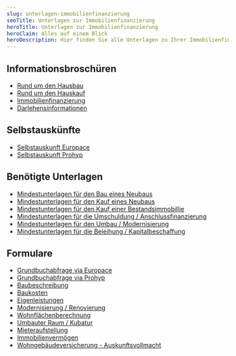 ```yaml
---
slug: unterlagen-immobilienfinanzierung
seoTitle: Unterlagen zur Immobilienfinanzierung
heroTitle: Unterlagen zur Immobilienfinanzierung
heroClaim: Alles auf einem Blick
heroDescription: Hier finden Sie alle Unterlagen zu Ihrer Immobilienfinanzierung
---
```


## Informationsbroschüren

-   [Rund um den Hausbau](/immobilienfinanzierung/Broschuere_Hausbau_2021-05.pdf) 
-   [Rund um den Hauskauf](/immobilienfinanzierung/Broschuere_Hauskauf_2019-11.pdf)
-   [Immobilienfinanzierung](/immobilienfinanzierung/Broschüre_Immobilienfinanzierung_2021-05.pdf)
-   [Darlehensinformationen](/immobilienfinanzierung/Broschuere_Darlehensinformationen_DSL.pdf)

## Selbstauskünfte

- [Selbstauskunft Europace](/immobilienfinanzierung/Selbstauskunft_Europace.pdf)
- [Selbstauskunft Prohyp](/immobilienfinanzierung/Selbstauskunft_Prohyp.pdf)

## Benötigte Unterlagen

- [Mindestunterlagen für den Bau eines Neubaus](/immobilienfinanzierung/Mindestunterlagenliste_Bau_Neubau.pdf)
- [Mindestunterlagen für den Kauf eines Neubaus](/immobilienfinanzierung/Mindestunterlagenliste_Kauf_Neubau.pdf)
- [Mindestunterlagen für den Kauf einer Bestandsimmobillie](/immobilienfinanzierung/Mindestunterlagenliste_Kauf_Bestandsimmobillie.pdf)
- [Mindestunterlagen für die Umschuldung / Anschlussfinanzierung](/immobilienfinanzierung/Mindestunterlagenliste_Umschuldung_Anschlussfinanzierung.pdf)
- [Mindestunterlagen für den Umbau / Modernisierung](/immobilienfinanzierung/Mindestunterlagenliste_Umbau_Modernisierung.pdf)
- [Mindestunterlagen für die Beleihung / Kapitalbeschaffung](/immobilienfinanzierung/Mindestunterlagenliste_Kapitalbeschaffung_Beleihung.pdf)

## Formulare

- [Grundbuchabfrage via Europace](/immobilienfinanzierung/Grundbuchabfrage_via_Europace.pdf)
- [Grundbuchabfrage via Prohyp](/immobilienfinanzierung/Grundbuchabfrage_via_Prohyp.pdf)
- [Baubeschreibung](/immobilienfinanzierung/Formular_Baubeschreibung.pdf)
- [Baukosten](/immobilienfinanzierung/Formular_Baukosten.pdf)
- [Eigenleistungen](/immobilienfinanzierung/Formular_geplante_Eigenleistungen.pdf)
- [Modernisierung / Renovierung](/immobilienfinanzierung/Formular_Modernisierung-Renovierung.pdf)
- [Wohnflächenberechnung](/immobilienfinanzierung/Formular_Berechnung_Wohnflaeche.pdf)
- [Umbauter Raum / Kubatur](/immobilienfinanzierung/Formular_Berechnung_umbauter_Raum.pdf)
- [Mieteraufstellung](/immobilienfinanzierung/Formular_Aufstellung_Mieter.pdf)
- [Immobilienvermögen](/immobilienfinanzierung/Formular_Aufstellung_Immobilienvermoegen.pdf)
- [Wohngebäudeversicherung - Auskunftsvollmacht](/immobilienfinanzierung/Formular_Wohngebaeudeversicherung_Auskunftsvollmacht.pdf)

 




